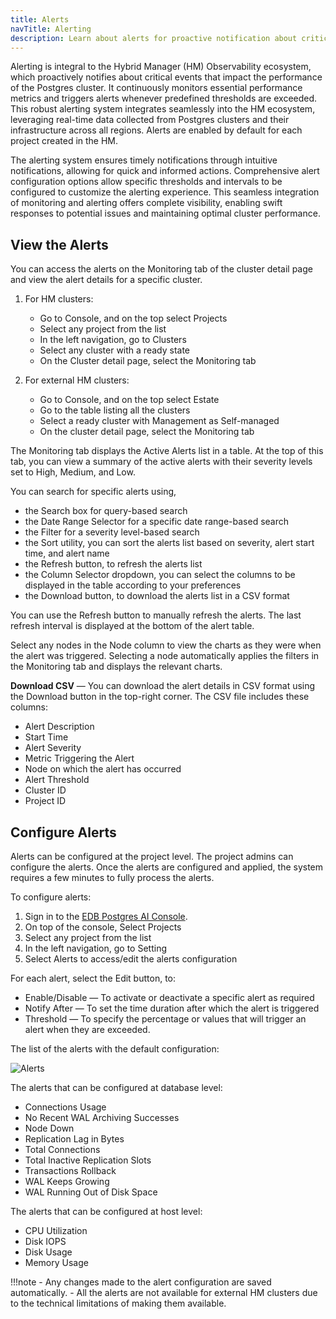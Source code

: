 ```yaml
---
title: Alerts
navTitle: Alerting
description: Learn about alerts for proactive notification about critical events with PG AI Hybrid Manager.
---
```


Alerting is integral to the Hybrid Manager (HM) Observability ecosystem, which proactively notifies about critical events that impact the performance of the Postgres cluster. It continuously monitors essential performance metrics and triggers alerts whenever predefined thresholds are exceeded. This robust alerting system integrates seamlessly into the HM ecosystem, leveraging real-time data collected from Postgres clusters and their infrastructure across all regions. Alerts are enabled by default for each project created in the HM.

The alerting system ensures timely notifications through intuitive notifications, allowing for quick and informed actions. Comprehensive alert configuration options allow specific thresholds and intervals to be configured to customize the alerting experience. This seamless integration of monitoring and alerting offers complete visibility, enabling swift responses to potential issues and maintaining optimal cluster performance.

## View the Alerts

You can access the alerts on the Monitoring tab of the cluster detail page and view the alert details for a specific cluster.


1. For HM clusters:

      - Go to Console, and on the top select Projects
      - Select any project from the list
      - In the left navigation, go to Clusters
      - Select any cluster with a ready state
      - On the Cluster detail page, select the Monitoring tab


2. For external HM clusters:
  
      - Go to Console, and on the top select Estate
      - Go to the table listing all the clusters
      - Select a ready cluster with Management as Self-managed 
      - On the cluster detail page, select the Monitoring tab

The Monitoring tab displays the Active Alerts list in a table. At the top of this tab, you can view a summary of the active alerts with their severity levels set to High, Medium, and Low.

You can search for specific alerts using,

- the Search box for query-based search 
- the Date Range Selector for a specific date range-based search
- the Filter for a severity level-based search
- the Sort utility, you can sort the alerts list based on severity, alert start time, and alert name
- the Refresh button, to refresh the alerts list 
- the Column Selector dropdown, you can select the columns to be displayed in the table according to your preferences
- the Download button, to download the alerts list in a CSV format

You can use the Refresh button to manually refresh the alerts. The last refresh interval is displayed at the bottom of the alert table.

Select any nodes in the Node column to view the charts as they were when the alert was triggered. Selecting a node automatically applies the filters in the Monitoring tab and displays the relevant charts.

**Download CSV** &mdash; You can download the alert details in CSV format using the Download button in the top-right corner. The CSV file includes these columns:

- Alert Description
- Start Time
- Alert Severity
- Metric Triggering the Alert
- Node on which the alert has occurred
- Alert Threshold
- Cluster ID
- Project ID

## Configure Alerts

Alerts can be configured at the project level. The project admins can configure the alerts. Once the alerts are configured and applied, the system requires a few minutes to fully process the alerts.

To configure alerts:

1. Sign in to the [EDB Postgres AI Console](https://portal.biganimal.com).
1. On top of the console, Select Projects
1. Select any project from the list
1. In the left navigation, go to Setting
1. Select Alerts to access/edit the alerts configuration

For each alert, select the Edit button, to:
      
- Enable/Disable &mdash; To activate or deactivate a specific alert as required
- Notify After &mdash; To set the time duration after which the alert is triggered
- Threshold &mdash; To specify the percentage or values that will trigger an alert when they are exceeded.

The list of the alerts with the default configuration:

![Alerts](../../../images/default_alerts_hcp.png)

The alerts that can be configured at database level:

- Connections Usage
- No Recent WAL Archiving Successes
- Node Down
- Replication Lag in Bytes
- Total Connections
- Total Inactive Replication Slots
- Transactions Rollback
- WAL Keeps Growing
- WAL Running Out of Disk Space

The alerts that can be configured at host level:

- CPU Utilization
- Disk IOPS
- Disk Usage
- Memory Usage

!!!note
    - Any changes made to the alert configuration are saved automatically.
    - All the alerts are not available for external HM clusters due to the technical limitations of making them available.